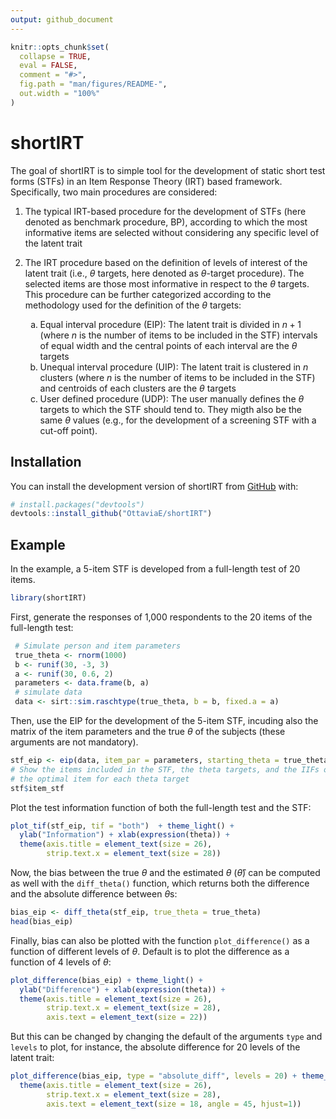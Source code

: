 ```yaml
---
output: github_document
---
```


<!-- README.md is generated from README.Rmd. Please edit that file -->

```r
knitr::opts_chunk$set(
  collapse = TRUE,
  eval = FALSE,
  comment = "#>",
  fig.path = "man/figures/README-",
  out.width = "100%"
)
```

# shortIRT

<!-- badges: start -->
<!-- badges: end -->

The goal of shortIRT is to simple tool for the development of static short test forms (STFs) in an Item Response Theory (IRT) based framework. Specifically, two main procedures are considered: 

1. The typical IRT-based procedure for the development of STFs (here denoted as benchmark procedure, BP), according to which the most informative items are selected without considering any specific level of the latent trait

2. The IRT procedure based on the definition of levels of interest of the latent trait (i.e., $\theta$ targets, here denoted as $\theta$-target procedure). The selected items are those most informative in respect to the $\theta$ targets. This procedure can be further categorized according to the methodology used for the definition of the $\theta$ targets: 
    a. Equal interval procedure (EIP): The latent trait is divided in $n + 1$ (where $n$ is the number of items to be included in the STF) intervals of equal width and the central points of each interval are the $\theta$ targets
    b. Unequal interval procedure (UIP): The latent trait is clustered in $n$ clusters (where $n$ is the number of items to be included in the STF) and centroids of each clusters are the $\theta$ targets
    c. User defined procedure (UDP): The user manually defines the $\theta$ targets to which the STF should tend to. They migth also be the same $\theta$ values (e.g., for the development of a screening STF with a cut-off point).

## Installation

You can install the development version of shortIRT from [GitHub](https://github.com/) with:

``` r
# install.packages("devtools")
devtools::install_github("OttaviaE/shortIRT")
```

## Example

In the example, a 5-item STF is developed from a full-length test of 20 items.

```r
library(shortIRT)
```

First, generate the responses of 1,000 respondents to the 20 items of the full-length test:  


```r
 # Simulate person and item parameters
 true_theta <- rnorm(1000)
 b <- runif(30, -3, 3)
 a <- runif(30, 0.6, 2)
 parameters <- data.frame(b, a)
 # simulate data
 data <- sirt::sim.raschtype(true_theta, b = b, fixed.a = a)
```

Then, use the EIP for the development of the 5-item STF, incuding also the matrix of the item parameters and the true $\theta$ of the subjects (these arguments are not mandatory).

```r
stf_eip <- eip(data, item_par = parameters, starting_theta = true_theta, num_item = 5)
# Show the items included in the STF, the theta targets, and the IIFs of 
# the optimal item for each theta target
stf$item_stf
```

Plot the test information function of both the full-length test and the STF: 

```r
plot_tif(stf_eip, tif = "both")  + theme_light() + 
  ylab("Information") + xlab(expression(theta)) + 
  theme(axis.title = element_text(size = 26), 
        strip.text.x = element_text(size = 28))
```

Now, the bias between the true $\theta$ and the estimated $\theta$ ($\hat{\theta}$) can be computed as well with the `diff_theta()` function, which returns both the difference and the absolute difference between $\theta$s: 
```r
bias_eip <- diff_theta(stf_eip, true_theta = true_theta)
head(bias_eip)
```

Finally, bias can also be plotted with the function `plot_difference()` as a function of different levels of $\theta$. Default is to plot the difference as a function of 4 levels of $\theta$:

```r
plot_difference(bias_eip) + theme_light() + 
  ylab("Difference") + xlab(expression(theta)) + 
  theme(axis.title = element_text(size = 26), 
        strip.text.x = element_text(size = 28), 
        axis.text = element_text(size = 22))
```

But this can be changed by changing the default of the arguments `type` and `levels` to plot, for instance, the absolute difference for 20 levels of the latent trait: 

```r
plot_difference(bias_eip, type = "absolute_diff", levels = 20) + theme_light()  + xlab(expression(theta)) + 
  theme(axis.title = element_text(size = 26), 
        strip.text.x = element_text(size = 28), 
        axis.text = element_text(size = 18, angle = 45, hjust=1))
```
